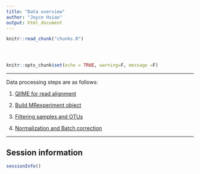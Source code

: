 ```yaml
---
title: "Data overview"
author: "Joyce Hsiao"
output: html_document
---
```


<!-- The file analysis/chunks.R contains chunks that define default settings
shared across the workflowr files. -->
```r
knitr::read_chunk("chunks.R")
```

<!-- Update knitr chunk options -->
```r
```

<!-- Insert the date the file was last updated -->
```r
```

<!-- Insert the code version (Git commit SHA1) if Git repository exists and R
 package git2r is installed -->
```r
```

```r
knitr::opts_chunk$set(echo = TRUE, warning=F, message =F)
```

---

Data processing steps are as follows:

1. [QIIME for read alignment](log_20171207080411.txt)

2. [Build MRexperiment object](step0_build_MRexperiment.html)

3. [Filtering samples and OTUs](step1_filtering.html)

4. [Normalization and Batch correction](step2_normalization_batch.html)


---

## Session information

```r
sessionInfo()
```

